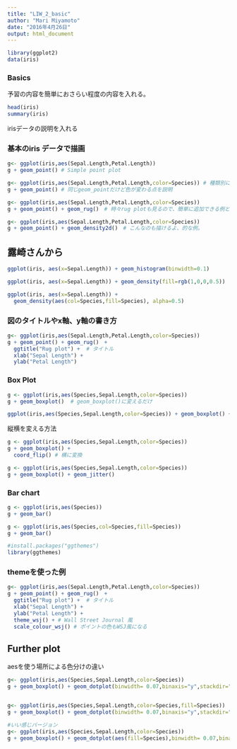 ```yaml
---
title: "LIW_2_basic"
author: "Mari Miyamoto"
date: "2016年4月26日"
output: html_document
---
```


```r
library(ggplot2)
data(iris)
```

### Basics
予習の内容を簡単におさらい程度の内容を入れる。
```r
head(iris)
summary(iris)
```

irisデータの説明を入れる

### 基本のiris データで描画
```r
g<- ggplot(iris,aes(Sepal.Length,Petal.Length))
g + geom_point() # Simple point plot
```

```r
g<- ggplot(iris,aes(Sepal.Length,Petal.Length,color=Species)) # 種類別に色を付ける
g + geom_point() # 同じgeom_pointだけど色が変わる点を説明
```

```r
g<- ggplot(iris,aes(Sepal.Length,Petal.Length,color=Species))
g + geom_point() + geom_rug()　# 時々rug plotも見るので、簡単に追加できる例として
```


```r
g<- ggplot(iris,aes(Sepal.Length,Petal.Length,color=Species))
g + geom_point() + geom_density2d()　# こんなのも描けるよ、的な例。
```

## 露崎さんから
```r
ggplot(iris, aes(x=Sepal.Length)) + geom_histogram(binwidth=0.1)

ggplot(iris, aes(x=Sepal.Length)) + geom_density(fill=rgb(1,0,0,0.5))

ggplot(iris, aes(x=Sepal.Length)) +
  geom_density(aes(col=Species,fill=Species), alpha=0.5)

```



### 図のタイトルやx軸、y軸の書き方

```r
g<- ggplot(iris,aes(Sepal.Length,Petal.Length,color=Species))
g + geom_point() + geom_rug()　+
  ggtitle("Rug plot") +  # タイトル
  xlab("Sepal Length") +
  ylab("Petal Length")
```

### Box Plot

```r
g <- ggplot(iris,aes(Species,Sepal.Length,color=Species))
g + geom_boxplot()  # geom_boxplot()に変えるだけ
```

```r
ggplot(iris,aes(Species,Sepal.Length,color=Species)) + geom_boxplot() + theme(axis.text.y=element_text(size=25), axis.text.x=element_text(angle=45, hjust=1, size=15), title=element_text(size=25))

```

縦横を変える方法
```r
g <- ggplot(iris,aes(Species,Sepal.Length,color=Species))
g + geom_boxplot() +
  coord_flip() # 横に変換
```


```r
g <- ggplot(iris,aes(Species,Sepal.Length,color=Species))
g + geom_boxplot() + geom_jitter()　
```


### Bar chart
```r

g <- ggplot(iris,aes(Species)) 
g + geom_bar()

g <- ggplot(iris,aes(Species,col=Species,fill=Species)) 
g + geom_bar()


```




```r
#install.packages("ggthemes")
library(ggthemes)
```
### themeを使った例
```r
g<- ggplot(iris,aes(Sepal.Length,Petal.Length,color=Species))
g + geom_point() + geom_rug()　+
  ggtitle("Rug plot") +  # タイトル
  xlab("Sepal Length") +
  ylab("Petal Length") +
  theme_wsj() + # Wall Street Journal 風
  scale_colour_wsj() # ポイントの色もWSJ風になる

```


## Further plot 
aesを使う場所による色分けの違い
```r

g<- ggplot(iris,aes(Species,Sepal.Length,color=Species))
g + geom_boxplot() + geom_dotplot(binwidth= 0.07,binaxis="y",stackdir="center")


g<- ggplot(iris,aes(Species,Sepal.Length,color=Species,fill=Species))
g + geom_boxplot() + geom_dotplot(binwidth= 0.07,binaxis="y",stackdir="center")

#いい感じバージョン
g<- ggplot(iris,aes(Species,Sepal.Length,color=Species))
g + geom_boxplot() + geom_dotplot(aes(fill=Species),binwidth= 0.07,binaxis="y",stackdir="center")

```

